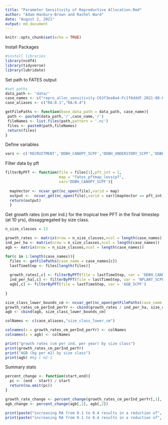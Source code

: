 ```yaml
---
title: "Parameter Sensitivity of Reproductive Allocation.Rmd"
author: "Adam Hanbury-Brown and Rachel Ward"
date: "August 2, 2021"
output: md_document
---
```


```r
knitr::opts_chunk$set(echo = TRUE)
```

Install Packages
```r
#install libraries
library(ncdf4)
library(tidyverse)
library(lubridate)
```


Set path to FATES output
```r
#set paths
data_path <- 'data/'
case_names <- c("repro_alloc_sensitivity.C63f3ea8a4-Fc1f6dddf.2021-08-03","repro_alloc_sensitivity_RA-0.4.C63f3ea8a4-Fc1f6dddf.2021-08-03")
case_aliases <- c("RA:0.1","RA:0.4")

getFilePaths <- function(base_data_path = data_path, case_name){
 path <- paste0(data_path,'/',case_name,'/')
 fileNames <- list.files(path,pattern = '.nc')
 files <- paste0(path,fileNames)
 return(files)
}
```

Define variables
```r
vars <- c('RECRUITMENT','DDBH_CANOPY_SCPF','DDBH_UNDERSTORY_SCPF','DDBH_SCPF','NPP_SCPF','PARPROF_DIR_CNLF','PARPROF_DIF_CNLF','PATCH_AREA_BY_AGE','NPATCH_BY_AGE','BA_SCPF', 'NPLANT_SCPF','AGB_SCPF')
```


Filter data by pft
```r
filterByPFT <- function(file = files[1],pft_int = 1,
                        map = "fates_pftmap_levscpf",
                        var='DDBH_CANOPY_SCPF'){
  
  mapVector <- ncvar_get(nc_open(file),varid = map)
  output <-  ncvar_get(nc_open(file),varid = var)[mapVector == pft_int]
  return(output)
  }
```

Get growth rates (cm per ind.) for the tropical tree PFT in the final timestep (at 10 yrs), dissaggregated by size class.
```r
n_size_classes = 13

growth_rates <- matrix(nrow = n_size_classes,ncol = length(case_names)) 
ind_per_ha <- matrix(nrow = n_size_classes,ncol = length(case_names))
agb <- matrix(nrow = n_size_classes,ncol = length(case_names))

for(c in 1:length(case_names)){
  files <- getFilePaths(case_name = case_names[c])
  lastTimeStep <- files[length(files)]
  
  growth_rates[,c] <- filterByPFT(file = lastTimeStep, var = 'DDBH_CANOPY_SCPF')
  ind_per_ha[,c] <- filterByPFT(file = lastTimeStep, var = 'NPLANT_SCPF')
  agb[,c] <- filterByPFT(file = lastTimeStep, var = 'AGB_SCPF')
  
}

size_class_lower_bounds_cm <- ncvar_get(nc_open(getFilePaths(case_name = case_names[1])),varid = 'fates_levscls')
growth_rates_cm_perInd_perYr <- cbind(growth_rates / ind_per_ha, size_class_lower_bounds_cm)
agb <- cbind(agb, size_class_lower_bounds_cm)

colNames <- c(case_aliases,"size_class_lower_cm")

colnames(x = growth_rates_cm_perInd_perYr) <- colNames
colnames(x = agb) <- colNames

print("growth rates (cm per ind. per year) by size class")
print(growth_rates_cm_perInd_perYr)
print("AGB (kg per m2) by size class")
print(agb) #kg C m2-1
```

Summary stats
```r
percent_change <- function(start,end){
  pc <- (end - start) / start
  return(na.omit(pc))
}

growth_rate_change <- percent_change(growth_rates_cm_perInd_perYr[,1], growth_rates_cm_perInd_perYr[,2])
agb_change <- percent_change(agb[,1], agb[,2])

print(paste("increasing RA from 0.1 to 0.4 results in a reduction of", as.numeric(growth_rate_change), "in growth rates (cm of dbh per ind.) at year 10"))
print(paste("increasing RA from 0.1 to 0.4 results in a reduction of", as.numeric(agb_change), "in AGB (kg per m2) at year 10"))
```




